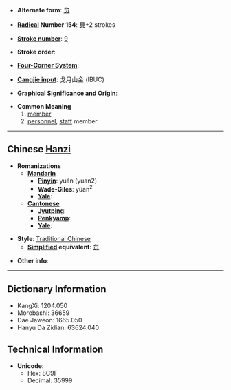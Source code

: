 * '''Alternate form''': [[贠]]

* '''[[Wiktionary:Chinese radical index| Radical]] Number 154''': [[Wiktionary:Chinese radical index 貝|貝]]+2 strokes

* '''[[Wiktionary:Chinese total strokes index|Stroke number]]''': [[Wiktionary:Chinese total strokes index 9|9]]

* '''Stroke order''': 

* '''[[Wiktionary:Chinese four corner index|Four-Corner System]]''': 

* '''[[Wiktionary:Chinese Cangjie index|Cangjie input]]''': 戈月山金 (IBUC)

* '''Graphical Significance and Origin''': 

* '''Common Meaning'''
*#[[member]]
*# [[personnel]], [[staff]] member

----

== Chinese [[Hanzi]] ==

* '''Romanizations'''
** '''[[Mandarin]]'''
*** '''[[Pinyin]]''': yuán (yuan2)
*** '''[[Wade-Giles]]''': yüan<sup>2</sup>
*** '''[[Yale]]''': 
** '''[[Cantonese]]'''
*** '''[[Jyutping]]''':
*** '''[[Penkyamp]]''': 
*** '''[[Yale]]''': 

* '''Style''': [[Traditional Chinese]] 
** '''[[Simplified Chinese|Simplified]] equivalent''': [[贠]]

* '''Other info''': 

----

== Dictionary Information ==

* KangXi: 1204.050
* Morobashi: 36659
* Dae Jaweon: 1665.050
* Hanyu Da Zidian: 63624.040

== Technical Information ==

* '''Unicode''':
** Hex: 8C9F
** Decimal: 35999